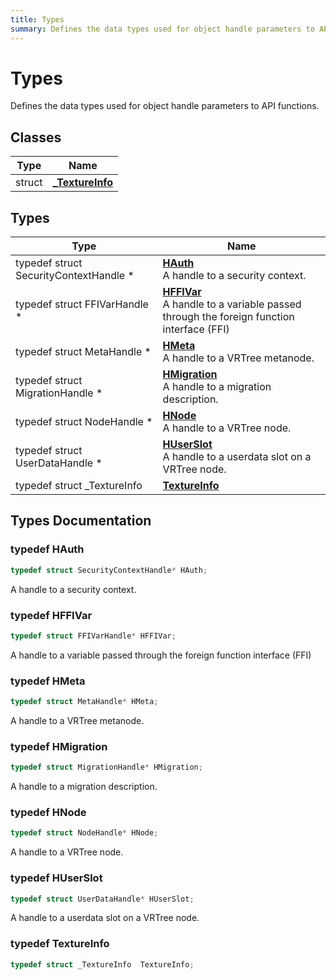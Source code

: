 ```yaml
---
title: Types
summary: Defines the data types used for object handle parameters to API functions. 
---
```


# Types

Defines the data types used for object handle parameters to API functions. 

## Classes

| Type           | Name           |
| -------------- | -------------- |
| struct | **[_TextureInfo](../classes/texture-info.mdx)**  |

## Types

| Type           | Name           |
| -------------- | -------------- |
| typedef struct SecurityContextHandle * | **[HAuth](#typedef-hauth)** <br />A handle to a security context.  |
| typedef struct FFIVarHandle * | **[HFFIVar](#typedef-hffivar)** <br />A handle to a variable passed through the foreign function interface (FFI)  |
| typedef struct MetaHandle * | **[HMeta](#typedef-hmeta)** <br />A handle to a VRTree metanode.  |
| typedef struct MigrationHandle * | **[HMigration](#typedef-hmigration)** <br />A handle to a migration description.  |
| typedef struct NodeHandle * | **[HNode](#typedef-hnode)** <br />A handle to a VRTree node.  |
| typedef struct UserDataHandle * | **[HUserSlot](#typedef-huserslot)** <br />A handle to a userdata slot on a VRTree node.  |
| typedef struct _TextureInfo | **[TextureInfo](#typedef-textureinfo)**  |

## Types Documentation

### typedef HAuth

```cpp
typedef struct SecurityContextHandle* HAuth;
```

A handle to a security context. 

### typedef HFFIVar

```cpp
typedef struct FFIVarHandle* HFFIVar;
```

A handle to a variable passed through the foreign function interface (FFI) 

### typedef HMeta

```cpp
typedef struct MetaHandle* HMeta;
```

A handle to a VRTree metanode. 

### typedef HMigration

```cpp
typedef struct MigrationHandle* HMigration;
```

A handle to a migration description. 

### typedef HNode

```cpp
typedef struct NodeHandle* HNode;
```

A handle to a VRTree node. 

### typedef HUserSlot

```cpp
typedef struct UserDataHandle* HUserSlot;
```

A handle to a userdata slot on a VRTree node. 

### typedef TextureInfo

```cpp
typedef struct _TextureInfo  TextureInfo;
```
